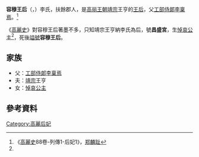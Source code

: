 '''容穆王后'''（{{lang|ko|용목왕후}}，{{bd|?||?|catIdx=Y}}）李氏，扶餘郡人，是[[高丽王朝|高丽王朝]][[高麗靖宗|靖宗]]王亨的[[王后|王后]]，父[[工部侍郞|工部侍郞]][[李稟焉|李稟焉]]。<ref name= "gls">《[[高麗史|高麗史]]88卷-列傳1-后妃1》，[[郑麟趾|郑麟趾]]</ref>

《[[高麗史|高麗史]]》對容穆王后著墨不多，只知靖宗王亨納李氏為后，號'''昌盛宮'''，生[[悼哀公主|悼哀公主]]<ref name= "gls" />，死後[[謚號|謚號]]'''容穆王后'''。

== 家族 ==
* 父：[[工部侍郞|工部侍郞]][[李稟焉|李稟焉]]
* 夫：[[高麗靖宗|靖宗]]王亨
* 女：[[悼哀公主|悼哀公主]]

== 參考資料 ==
<div class="references-small">
<references></references>
</div>

{{高麗王后}}

[[Category:高麗后妃|Category:高麗后妃]]